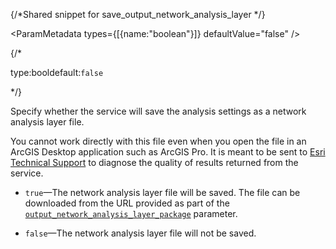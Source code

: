 {/*Shared snippet for save_output_network_analysis_layer */} 


<ParamMetadata types={[{name:"boolean"}]} defaultValue="false" />

{/* <p class="space-x-2"><span class="font-sm text-color-3">type:bool</span><span class="font-bold text-[#6d29cc]">default:`false`</span></p> */}

Specify whether the service will save the analysis settings as a network analysis layer file.

You cannot work directly with this file even when you open the file in an ArcGIS Desktop application such as ArcGIS Pro. It is meant to be sent to [Esri Technical Support](https://support.esri.com/en-us/contact) to diagnose the quality of results returned from the service.

-   `true`—The network analysis layer file will be saved. The file can be downloaded from the URL provided as part of the [`output_network_analysis_layer_package`](#output_network_analysis_layer_package) parameter.

-   `false`—The network analysis layer file will not be saved.
